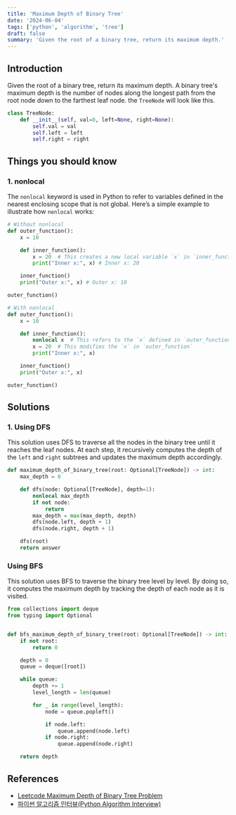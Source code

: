 ```yaml
---
title: 'Maximum Depth of Binary Tree'
date: '2024-06-04'
tags: ['python', 'algorithm', 'tree']
draft: false
summary: 'Given the root of a binary tree, return its maximum depth.'
---
```


## Introduction

Given the root of a binary tree, return its maximum depth.
A binary tree's maximum depth is the number of nodes along the longest path
from the root node down to the farthest leaf node. the `TreeNode` will look like this.

```python:tree-node.py
class TreeNode:
    def __init__(self, val=0, left=None, right=None):
        self.val = val
        self.left = left
        self.right = right
```

## Things you should know

### 1. nonlocal

The `nonlocal` keyword is used in Python to refer to variables defined in the nearest enclosing scope that is not global.
Here’s a simple example to illustrate how `nonlocal` works:

```python:nonlocal.py
# Without nonlocal
def outer_function():
    x = 10

    def inner_function():
        x = 20  # This creates a new local variable `x` in `inner_function`
        print("Inner x:", x) # Inner x: 20

    inner_function()
    print("Outer x:", x) # Outer x: 10

outer_function()

# With nonlocal
def outer_function():
    x = 10

    def inner_function():
        nonlocal x  # This refers to the `x` defined in `outer_function`
        x = 20  # This modifies the `x` in `outer_function`
        print("Inner x:", x)

    inner_function()
    print("Outer x:", x)

outer_function()
```

## Solutions

### 1. Using DFS

This solution uses DFS to traverse all the nodes in the binary tree until it reaches the leaf nodes.
At each step, it recursively computes the depth of the `left` and `right` subtrees and updates the maximum depth accordingly.

```python:main.py
def maximum_depth_of_binary_tree(root: Optional[TreeNode]) -> int:
    max_depth = 0

    def dfs(node: Optional[TreeNode], depth=1):
        nonlocal max_depth
        if not node:
            return
        max_depth = max(max_depth, depth)
        dfs(node.left, depth + 1)
        dfs(node.right, depth + 1)

    dfs(root)
    return answer
```

### Using BFS

This solution uses BFS to traverse the binary tree level by level.
By doing so, it computes the maximum depth by tracking the depth of each node as it is visited.

```python:main.py
from collections import deque
from typing import Optional


def bfs_maximum_depth_of_binary_tree(root: Optional[TreeNode]) -> int:
    if not root:
        return 0

    depth = 0
    queue = deque([root])

    while queue:
        depth += 1
        level_length = len(queue)

        for _ in range(level_length):
            node = queue.popleft()

            if node.left:
                queue.append(node.left)
            if node.right:
                queue.append(node.right)

    return depth
```

## References

- [Leetcode Maximum Depth of Binary Tree Problem](https://leetcode.com/problems/maximum-depth-of-binary-tree)
- [파이썬 알고리즘 인터뷰(Python Algorithm Interview)](https://www.aladin.co.kr/shop/wproduct.aspx?ItemId=245495826)

